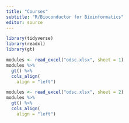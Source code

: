 ```yaml
---
title: "Courses"
subtitle: "R/Bioconductor for Bioinformatics"
editor: source
---
```


```r
library(tidyverse)
library(readxl)
library(gt)
```

```r
modules <- read_excel("odsc.xlsx", sheet = 1)
modules %>% 
  gt() %>% 
  cols_align(
    align = "left")
```


```r
modules <- read_excel("odsc.xlsx", sheet = 2)
modules %>% 
  gt() %>% 
  cols_align(
    align = "left")
```


